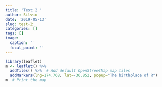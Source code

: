 ```yaml
---
title: 'Test 2 '
author: Silvio
date: '2019-05-13'
slug: test-2
categories: []
tags: []
image:
  caption: ''
  focal_point: ''
---
```



```r
library(leaflet)
m <- leaflet() %>%
  addTiles() %>%  # Add default OpenStreetMap map tiles
  addMarkers(lng=174.768, lat=-36.852, popup="The birthplace of R")
m  # Print the map
```